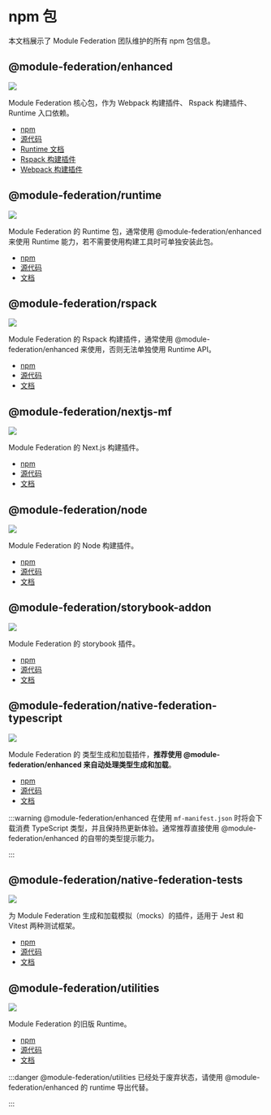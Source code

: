 # npm 包

本文档展示了 Module Federation 团队维护的所有 npm 包信息。


## @module-federation/enhanced

![](https://img.shields.io/npm/v/@module-federation/enhanced?style=flat-square&colorA=564341&colorB=EDED91)

Module Federation 核心包，作为 Webpack 构建插件、 Rspack 构建插件、Runtime 入口依赖。

- [npm](https://npmjs.com/package/@module-federation/enhanced)
- [源代码](https://github.com/module-federation/core/tree/main/packages/enhanced)
- [Runtime 文档](/guide/basic/runtime)
- [Rspack 构建插件](/guide/basic/rspack)
- [Webpack 构建插件](/guide/basic/webpack)


## @module-federation/runtime

![](https://img.shields.io/npm/v/@module-federation/runtime?style=flat-square&colorA=564341&colorB=EDED91)

Module Federation 的 Runtime 包，通常使用 @module-federation/enhanced 来使用 Runtime 能力，若不需要使用构建工具时可单独安装此包。

- [npm](https://npmjs.com/package/@module-federation/runtime)
- [源代码](https://github.com/module-federation/core/tree/main/packages/runtime)
- [文档](/guide/basic/runtime)

## @module-federation/rspack

![](https://img.shields.io/npm/v/@module-federation/rspack?style=flat-square&colorA=564341&colorB=EDED91)

Module Federation 的 Rspack 构建插件，通常使用 @module-federation/enhanced 来使用，否则无法单独使用 Runtime API。

- [npm](https://npmjs.com/package/@module-federation/rspack)
- [源代码](https://github.com/module-federation/core/tree/main/packages/rspack)
- [文档](/guide/basic/rspack)

## @module-federation/nextjs-mf

![](https://img.shields.io/npm/v/@module-federation/nextjs-mf?style=flat-square&colorA=564341&colorB=EDED91)

Module Federation 的 Next.js 构建插件。

- [npm](https://npmjs.com/package/@module-federation/nextjs-mf)
- [源代码](https://github.com/module-federation/core/tree/main/packages/nextjs-mf)
- [文档](/guide/framework/nextjs)



## @module-federation/node

![](https://img.shields.io/npm/v/@module-federation/node?style=flat-square&colorA=564341&colorB=EDED91)

Module Federation 的 Node 构建插件。

- [npm](https://npmjs.com/package/@module-federation/node)
- [源代码](https://github.com/module-federation/core/tree/main/packages/node)
- [文档](https://github.com/module-federation/core/tree/main/packages/node)



## @module-federation/storybook-addon

![](https://img.shields.io/npm/v/@module-federation/storybook-addon?style=flat-square&colorA=564341&colorB=EDED91)

Module Federation 的 storybook 插件。

- [npm](https://npmjs.com/package/@module-federation/storybook-addon)
- [源代码](https://github.com/module-federation/core/tree/main/packages/storybook-addon)
- [文档](https://github.com/module-federation/core/tree/main/packages/storybook-addon)



## @module-federation/native-federation-typescript

![](https://img.shields.io/npm/v/@module-federation/native-federation-typescript?style=flat-square&colorA=564341&colorB=EDED91)

Module Federation 的 类型生成和加载插件，**推荐使用 @module-federation/enhanced 来自动处理类型生成和加载**。

- [npm](https://npmjs.com/package/@module-federation/native-federation-typescript)
- [源代码](https://github.com/module-federation/core/tree/main/packages/native-federation-typescript)
- [文档](https://github.com/module-federation/core/tree/main/packages/native-federation-typescript)

:::warning
@module-federation/enhanced 在使用 `mf-manifest.json` 时将会下载消费 TypeScript 类型，并且保持热更新体验。通常推荐直接使用 @module-federation/enhanced 的自带的类型提示能力。

:::

## @module-federation/native-federation-tests

![](https://img.shields.io/npm/v/@module-federation/native-federation-tests?style=flat-square&colorA=564341&colorB=EDED91)


为 Module Federation 生成和加载模拟（mocks）的插件，适用于 Jest 和 Vitest 两种测试框架。

- [npm](https://npmjs.com/package/@module-federation/native-federation-tests)
- [源代码](https://github.com/module-federation/core/tree/main/packages/native-federation-tests)
- [文档](https://github.com/module-federation/core/tree/main/packages/native-federation-tests)


## @module-federation/utilities

![](https://img.shields.io/npm/v/@module-federation/utilities?style=flat-square&colorA=564341&colorB=EDED91)

Module Federation 的旧版 Runtime。

- [npm](https://npmjs.com/package/@module-federation/utilities)
- [源代码](https://github.com/module-federation/core/tree/main/packages/utilities)
- [文档](https://github.com/module-federation/core/tree/main/packages/utilities)



:::danger
@module-federation/utilities 已经处于废弃状态，请使用 @module-federation/enhanced 的 runtime 导出代替。

:::
